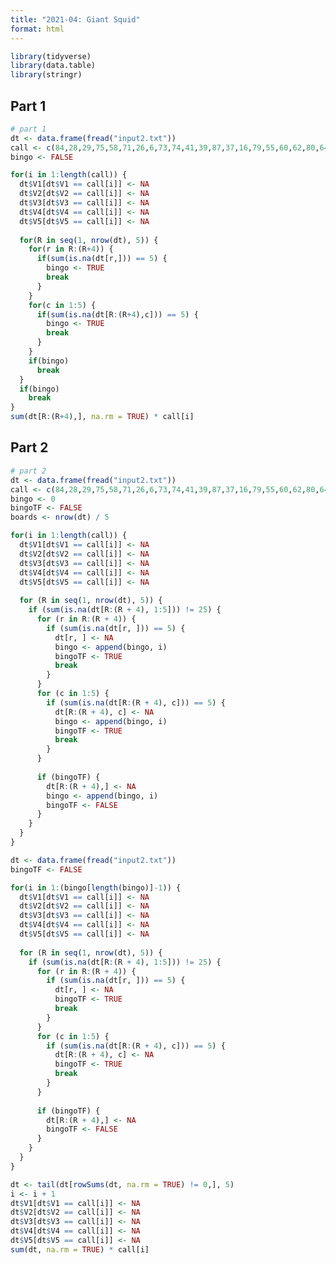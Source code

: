 ```yaml
---
title: "2021-04: Giant Squid"
format: html
---
```


```r
library(tidyverse)
library(data.table)
library(stringr)
```

## Part 1

```r
# part 1
dt <- data.frame(fread("input2.txt"))
call <- c(84,28,29,75,58,71,26,6,73,74,41,39,87,37,16,79,55,60,62,80,64,95,46,15,5,47,2,35,32,78,89,90,96,33,4,69,42,30,54,85,65,83,44,63,20,17,66,81,67,77,36,68,82,93,10,25,9,34,24,72,91,88,11,38,3,45,14,56,22,61,97,27,12,48,18,1,31,98,86,19,99,92,8,43,52,23,21,0,7,50,57,70,49,13,51,40,76,94,53,59)
bingo <- FALSE

for(i in 1:length(call)) {
  dt$V1[dt$V1 == call[i]] <- NA
  dt$V2[dt$V2 == call[i]] <- NA
  dt$V3[dt$V3 == call[i]] <- NA
  dt$V4[dt$V4 == call[i]] <- NA
  dt$V5[dt$V5 == call[i]] <- NA
  
  for(R in seq(1, nrow(dt), 5)) {
    for(r in R:(R+4)) {
      if(sum(is.na(dt[r,])) == 5) {
        bingo <- TRUE
        break
      }
    }
    for(c in 1:5) {
      if(sum(is.na(dt[R:(R+4),c])) == 5) {
        bingo <- TRUE
        break
      }
    }
    if(bingo)
      break
  }
  if(bingo)
    break
}
sum(dt[R:(R+4),], na.rm = TRUE) * call[i]
```

## Part 2

```r
# part 2
dt <- data.frame(fread("input2.txt"))
call <- c(84,28,29,75,58,71,26,6,73,74,41,39,87,37,16,79,55,60,62,80,64,95,46,15,5,47,2,35,32,78,89,90,96,33,4,69,42,30,54,85,65,83,44,63,20,17,66,81,67,77,36,68,82,93,10,25,9,34,24,72,91,88,11,38,3,45,14,56,22,61,97,27,12,48,18,1,31,98,86,19,99,92,8,43,52,23,21,0,7,50,57,70,49,13,51,40,76,94,53,59)
bingo <- 0
bingoTF <- FALSE
boards <- nrow(dt) / 5

for(i in 1:length(call)) {
  dt$V1[dt$V1 == call[i]] <- NA
  dt$V2[dt$V2 == call[i]] <- NA
  dt$V3[dt$V3 == call[i]] <- NA
  dt$V4[dt$V4 == call[i]] <- NA
  dt$V5[dt$V5 == call[i]] <- NA
  
  for (R in seq(1, nrow(dt), 5)) {
    if (sum(is.na(dt[R:(R + 4), 1:5])) != 25) {
      for (r in R:(R + 4)) {
        if (sum(is.na(dt[r, ])) == 5) {
          dt[r, ] <- NA
          bingo <- append(bingo, i)
          bingoTF <- TRUE
          break
        }
      }
      for (c in 1:5) {
        if (sum(is.na(dt[R:(R + 4), c])) == 5) {
          dt[R:(R + 4), c] <- NA
          bingo <- append(bingo, i)
          bingoTF <- TRUE
          break
        }
      }
      
      if (bingoTF) {
        dt[R:(R + 4),] <- NA
        bingo <- append(bingo, i)
        bingoTF <- FALSE
      }
    }
  }
}

dt <- data.frame(fread("input2.txt"))
bingoTF <- FALSE

for(i in 1:(bingo[length(bingo)]-1)) {
  dt$V1[dt$V1 == call[i]] <- NA
  dt$V2[dt$V2 == call[i]] <- NA
  dt$V3[dt$V3 == call[i]] <- NA
  dt$V4[dt$V4 == call[i]] <- NA
  dt$V5[dt$V5 == call[i]] <- NA
  
  for (R in seq(1, nrow(dt), 5)) {
    if (sum(is.na(dt[R:(R + 4), 1:5])) != 25) {
      for (r in R:(R + 4)) {
        if (sum(is.na(dt[r, ])) == 5) {
          dt[r, ] <- NA
          bingoTF <- TRUE
          break
        }
      }
      for (c in 1:5) {
        if (sum(is.na(dt[R:(R + 4), c])) == 5) {
          dt[R:(R + 4), c] <- NA
          bingoTF <- TRUE
          break
        }
      }
      
      if (bingoTF) {
        dt[R:(R + 4),] <- NA
        bingoTF <- FALSE
      }
    }
  }
}

dt <- tail(dt[rowSums(dt, na.rm = TRUE) != 0,], 5)
i <- i + 1
dt$V1[dt$V1 == call[i]] <- NA
dt$V2[dt$V2 == call[i]] <- NA
dt$V3[dt$V3 == call[i]] <- NA
dt$V4[dt$V4 == call[i]] <- NA
dt$V5[dt$V5 == call[i]] <- NA
sum(dt, na.rm = TRUE) * call[i]
```

